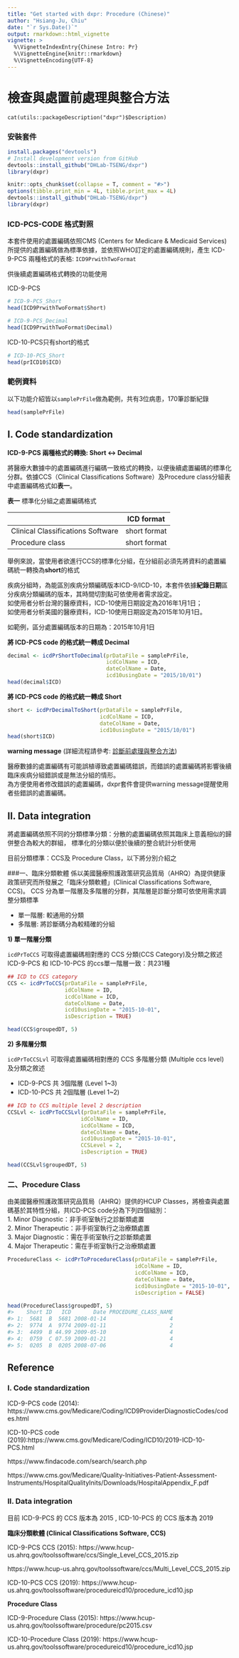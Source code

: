 ```yaml
---
title: "Get started with dxpr: Procedure (Chinese)"
author: "Hsiang-Ju, Chiu"
date: "`r Sys.Date()`"
output: rmarkdown::html_vignette
vignette: >
  %\VignetteIndexEntry{Chinese Intro: Pr}
  %\VignetteEngine{knitr::rmarkdown}
  %\VignetteEncoding{UTF-8}
---
```



# 檢查與處置前處理與整合方法

```
cat(utils::packageDescription("dxpr")$Description)
```
### 安裝套件
```r
install.packages("devtools")
# Install development version from GitHub
devtools::install_github("DHLab-TSENG/dxpr")
library(dxpr)
```
```r
knitr::opts_chunk$set(collapse = T, comment = "#>")
options(tibble.print_min = 4L, tibble.print_max = 4L)
devtools::install_github("DHLab-TSENG/dxpr")
library(dxpr)
```
### ICD-PCS-CODE 格式對照

本套件使用的處置編碼依照CMS (Centers for Medicare & Medicaid Services)所提供的處置編碼做為標準依據，並依照WHO訂定的處置編碼規則，產生 ICD-9-PCS 兩種格式的表格: `ICD9PrwithTwoFormat`

供後續處置編碼格式轉換的功能使用 

ICD-9-PCS
```r
# ICD-9-PCS_Short
head(ICD9PrwithTwoFormat$Short)

# ICD-9-PCS_Decimal
head(ICD9PrwithTwoFormat$Decimal)
```
ICD-10-PCS只有short的格式
```r
# ICD-10-PCS_Short
head(prICD10$ICD)
```
### 範例資料

以下功能介紹皆以`samplePrFile`做為範例，共有3位病患，170筆診斷紀錄
```r
head(samplePrFile)
```
## I. Code standardization

**ICD-9-PCS 兩種格式的轉換: Short <-> Decimal**

將醫療大數據中的處置編碼進行編碼一致格式的轉換，以便後續處置編碼的標準化分群。依據CCS（Clinical Classifications Software）及Procedure class分組表中處置編碼格式如**表一**。

**表一** 標準化分組之處置編碼格式

|   |ICD format|
|--------|----|
|Clinical Classifications Software|short format|
|Procedure class|short format|

舉例來說，當使用者欲進行CCS的標準化分組，在分組前必須先將資料的處置編碼統一轉換為**short**的格式

疾病分組時，為能區別疾病分類編碼版本ICD-9/ICD-10，本套件依據**紀錄日期**區分疾病分類編碼的版本，其時間切割點可依使用者需求設定。  
如使用者分析台灣的醫療資料，ICD-10使用日期設定為2016年1月1日；  
如使用者分析美國的醫療資料，ICD-10使用日期設定為2015年10月1日。 

如範例，區分處置編碼版本的日期為：2015年10月1日

**將 ICD-PCS code 的格式統一轉成 Decimal**

```r
decimal <- icdPrShortToDecimal(prDataFile = samplePrFile,
                               icdColName = ICD, 
                               dateColName = Date,
                               icd10usingDate = "2015/10/01")
head(decimal$ICD)
```
**將 ICD-PCS code 的格式統一轉成 Short**

```r
short <- icdPrDecimalToShort(prDataFile = samplePrFile,
                             icdColName = ICD, 
                             dateColName = Date,
                             icd10usingDate = "2015/10/01")
head(short$ICD)
```
**warning message** (詳細流程請參考: [診斷前處理與整合方法](https://dhlab-tseng.github.io/dxpr/articles/Chi_Diagnosis.html#i--code-standardization))

醫療數據的處置編碼有可能誤植導致處置編碼錯誤，而錯誤的處置編碼將影響後續臨床疾病分組錯誤或是無法分組的情形。  
為方便使用者修改錯誤的處置編碼，dxpr套件會提供warning message提醒使用者些錯誤的處置編碼。  


## II. Data integration
將處置編碼依照不同的分類標準分類：分散的處置編碼依照其臨床上意義相似的歸併整合為較大的群組， 標準化的分類以便於後續的整合統計分析使用

目前分類標準：CCS及 Procedure Class，以下將分別介紹之 

###一、臨床分類軟體 
係以美國醫療照護政策研究品質局（AHRQ）為提供健康政策研究而所發展之「臨床分類軟體」(Clinical Classifications Software, CCS)。 CCS 分為單一階層及多階層的分群，其階層是診斷分類可依使用需求調整分類標準

* 單一階層: 較通用的分類  
* 多階層: 將診斷碼分為較精確的分組  

**1) 單一階層分類**

`icdPrToCCS` 可取得處置編碼相對應的 CCS 分類(CCS Category)及分類之敘述  
ICD-9-PCS 和 ICD-10-PCS 的ccs單一階層一致：共231種
```r
## ICD to CCS category
CCS <- icdPrToCCS(prDataFile = samplePrFile,
                  idColName = ID,
                  icdColName = ICD,        
                  dateColName = Date,
                  icd10usingDate = "2015-10-01",
                  isDescription = TRUE)

head(CCS$groupedDT, 5)
```

**2) 多階層分類**

`icdPrToCCSLvl` 可取得處置編碼相對應的 CCS 多階層分類 (Multiple ccs level) 及分類之敘述

* ICD-9-PCS 共 3個階層 (Level 1~3)  
* ICD-10-PCS 共 2個階層 (Level 1~2)  

```r
## ICD to CCS multiple level 2 description
CCSLvl <- icdPrToCCSLvl(prDataFile = samplePrFile,
                       idColName = ID,
                       icdColName = ICD,        
                       dateColName = Date,
                       icd10usingDate = "2015-10-01",
                       CCSLevel = 2,
                       isDescription = TRUE)

head(CCSLvl$groupedDT, 5)
```

### 二、Procedure Class 
由美國醫療照護政策研究品質局（AHRQ）提供的HCUP Classes，將檢查與處置碼基於其特性分組，共ICD-PCS code分為下列四個組別：  
 1. Minor Diagnostic：非手術室執行之診斷類處置  
 2. Minor Therapeutic：非手術室執行之治療類處置  
 3. Major Diagnostic：需在手術室執行之診斷類處置  
 4. Major Therapeutic：需在手術室執行之治療類處置  
 
```r
ProcedureClass <- icdPrToProcedureClass(prDataFile = samplePrFile,
                                        idColName = ID,
                                        icdColName = ICD,      
                                        dateColName = Date,
                                        icd10usingDate = "2015-10-01",
                                        isDescription = FALSE)
```
```r
head(ProcedureClass$groupedDT, 5)
#>    Short ID   ICD       Date PROCEDURE_CLASS_NAME
#> 1:  5681  B  5681 2008-01-14                    4
#> 2:  9774  A  9774 2009-01-11                    2
#> 3:  4499  B 44.99 2009-05-10                    4
#> 4:  0759  C 07.59 2009-01-21                    4
#> 5:  0205  B  0205 2008-07-06                    4
```

## Reference

### I. Code standardization

ICD-9-PCS code (2014): https://www.cms.gov/Medicare/Coding/ICD9ProviderDiagnosticCodes/codes.html

ICD-10-PCS code (2019):https://www.cms.gov/Medicare/Coding/ICD10/2019-ICD-10-PCS.html

https://www.findacode.com/search/search.php

https://www.cms.gov/Medicare/Quality-Initiatives-Patient-Assessment-Instruments/HospitalQualityInits/Downloads/HospitalAppendix_F.pdf

### II. Data integration

目前 ICD-9-PCS 的 CCS 版本為 2015 , ICD-10-PCS 的 CCS 版本為 2019

**臨床分類軟體 (Clinical Classifications Software, CCS)**

ICD-9-PCS CCS (2015): https://www.hcup-us.ahrq.gov/toolssoftware/ccs/Single_Level_CCS_2015.zip

https://www.hcup-us.ahrq.gov/toolssoftware/ccs/Multi_Level_CCS_2015.zip

ICD-10-PCS CCS (2019): https://www.hcup-us.ahrq.gov/toolssoftware/procedureicd10/procedure_icd10.jsp

**Procedure Class**

ICD-9-Procedure Class (2015): https://www.hcup-us.ahrq.gov/toolssoftware/procedure/pc2015.csv

ICD-10-Procedure Class (2019): https://www.hcup-us.ahrq.gov/toolssoftware/procedureicd10/procedure_icd10.jsp
